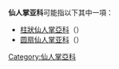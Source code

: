'''仙人掌亚科'''可能指以下其中一項：
* [[柱狀仙人掌亞科|柱狀仙人掌亞科]]（{{lang|la|Cactoideae}}）
* [[圆扇仙人掌亚科|圆扇仙人掌亚科]]（{{lang|la|Opuntioideae}}）

{{disambig}}

[[Category:仙人掌亞科|Category:仙人掌亞科]]